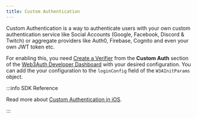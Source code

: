 ```yaml
---
title: Custom Authentication
---
```


Custom Authentication is a way to authenticate users with your own custom authentication service like Social Accounts (Google, Facebook, Discord &
Twitch) or aggregate providers like Auth0, Firebase, Cognito and even your own JWT token etc.

For enabling this, you need [Create a Verifier](/auth-provider-setup/verifiers) from the **Custom Auth** section of the
[Web3Auth Developer Dashboard](https://dashboard.web3auth.io) with your desired configuration. You can add the your configuration to the `loginConfig`
field of the `W3AInitParams` object.

:::info SDK Reference

Read more about [Custom Authentication in iOS](/sdk/pnp/ios/custom-authentication).

:::
